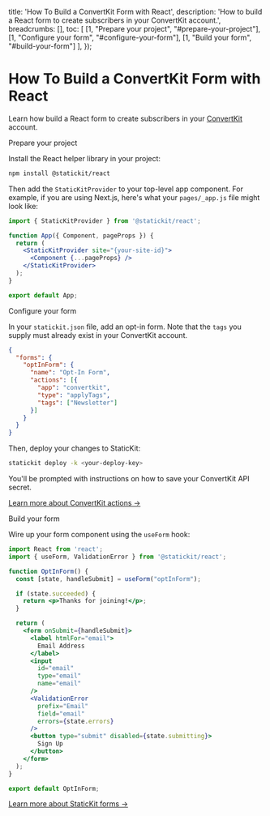 
  title: 'How To Build a ConvertKit Form with React',
  description: 'How to build a React form to create subscribers in your ConvertKit account.',
  breadcrumbs: [],
  toc: [
    [1, "Prepare your project", "#prepare-your-project"],
    [1, "Configure your form", "#configure-your-form"],
    [1, "Build your form", "#build-your-form"]
  ],
});

# How To Build a ConvertKit Form with React

<p className="text-lg">
  Learn how build a React form to create subscribers in your <a href="https://convertkit.com/">ConvertKit</a> account.
</p>

<StepHeading step="1" id="prepare-your-project">Prepare your project</StepHeading>

Install the React helper library in your project:

```bash
npm install @statickit/react
```

Then add the `StaticKitProvider` to your top-level app component. For example, if you are using Next.js, here's what your `pages/_app.js` file might look like:

```jsx
import { StaticKitProvider } from '@statickit/react';

function App({ Component, pageProps }) {
  return (
    <StaticKitProvider site="{your-site-id}">
      <Component {...pageProps} />
    </StaticKitProvider>
  );
}

export default App;
```

<StepHeading step="2" id="configure-your-form">Configure your form</StepHeading>

In your `statickit.json` file, add an opt-in form. Note that the `tags` you supply must already exist in your ConvertKit account.

```json
{
  "forms": {
    "optInForm": {
      "name": "Opt-In Form",
      "actions": [{ 
        "app": "convertkit", 
        "type": "applyTags",
        "tags": ["Newsletter"]
      }]
    }
  }
}
```

Then, deploy your changes to StaticKit:

```bash
statickit deploy -k <your-deploy-key>
```

You'll be prompted with instructions on how to save your ConvertKit API secret.

[Learn more about ConvertKit actions &rarr;](docs/forms/actions/convertkit)

<StepHeading step="3" id="build-your-form">Build your form</StepHeading>

Wire up your form component using the `useForm` hook:

```jsx
import React from 'react';
import { useForm, ValidationError } from '@statickit/react';

function OptInForm() {
  const [state, handleSubmit] = useForm("optInForm");

  if (state.succeeded) {
    return <p>Thanks for joining!</p>;
  }

  return (
    <form onSubmit={handleSubmit}>
      <label htmlFor="email">
        Email Address
      </label>
      <input
        id="email"
        type="email" 
        name="email"
      />
      <ValidationError 
        prefix="Email" 
        field="email"
        errors={state.errors} 
      />
      <button type="submit" disabled={state.submitting}>
        Sign Up
      </button>
    </form>
  );
}

export default OptInForm;
```

[Learn more about StaticKit forms &rarr;](/docs/forms)
